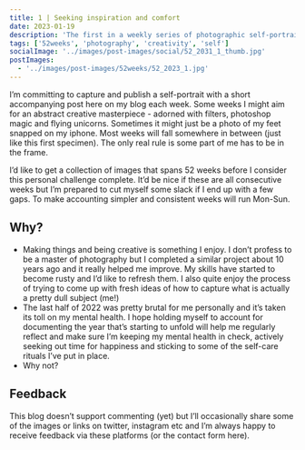 ```yaml
---
title: 1 | Seeking inspiration and comfort
date: 2023-01-19
description: 'The first in a weekly series of photographic self-portraits'
tags: ['52weeks', 'photography', 'creativity', 'self']
socialImage: '../images/post-images/social/52_2031_1_thumb.jpg'
postImages:
  - '../images/post-images/52weeks/52_2023_1.jpg'
---
```



<GatsbyImage
  alt="man sits alone in a chair with his phone, he's in his home office surrounded by desk, laptop & guitars"
  title="One - seeking inspiration and comfort"
  image={getImage(props.data.mdx.frontmatter.postImages[0])}
  className="imageFull"
/>

I’m committing to capture and publish a self-portrait with a short accompanying post here on my blog each week. Some weeks I might aim for an abstract creative masterpiece - adorned with filters, photoshop magic and flying unicorns. Sometimes it might just be a photo of my feet snapped on my iphone. Most weeks will fall somewhere in between (just like this first specimen). The only real rule is some part of me has to be in the frame.

I’d like to get a collection of images that spans 52 weeks before I consider this personal challenge complete. It’d be nice if these are all consecutive weeks but I’m prepared to cut myself some slack if I end up with a few gaps. To make accounting simpler and consistent weeks will run Mon-Sun.

## Why?

- Making things and being creative is something I enjoy. I don’t profess to be a master of photography but I completed a similar project about 10 years ago and it really helped me improve. My skills have started to become rusty and I’d like to refresh them. I also quite enjoy the process of trying to come up with fresh ideas of how to capture what is actually a pretty dull subject (me!)
- The last half of 2022 was pretty brutal for me personally and it’s taken its toll on my mental health. I hope holding myself to account for documenting the year that’s starting to unfold will help me regularly reflect and make sure I’m keeping my mental health in check, actively seeking out time for happiness and sticking to some of the self-care rituals I’ve put in place.
- Why not?

## Feedback

This blog doesn’t support commenting (yet) but I’ll occasionally share some of the images or links on twitter, instagram etc and I’m always happy to receive feedback via these platforms (or the contact form here).
